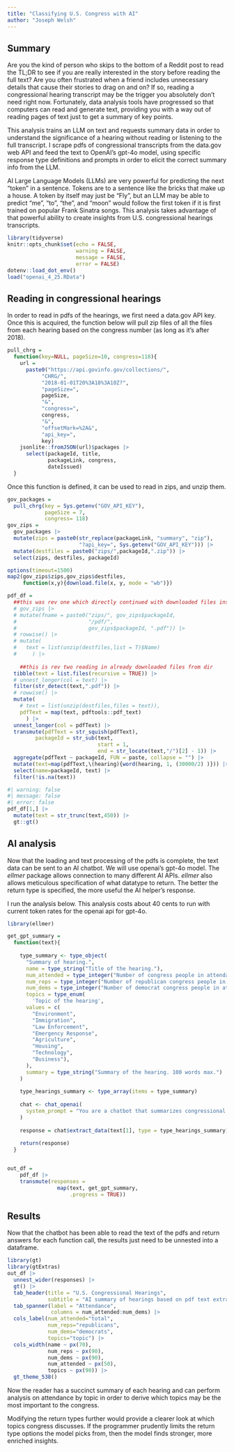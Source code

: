 ```yaml
---
title: "Classifying U.S. Congress with AI"
author: "Joseph Welsh"
---
```

## Summary

Are you the kind of person who skips to the bottom of a Reddit post to read the TL;DR to see if you are really interested in the story before reading the full text? Are you often frustrated when a friend includes unnecessary details that cause their stories to drag on and on? If so, reading a congressional hearing transcript may be the trigger you absolutely don't need right now. Fortunately, data analysis tools have progressed so that computers can read and generate text, providing you with a way out of reading pages of text just to get a summary of key points.

This analysis trains an LLM on text and requests summary data in order to understand the significance of a hearing without reading or listening to the full transcript. I scrape pdfs of congressional transcripts from the data.gov web API and feed the text to OpenAI's gpt-4o model, using specific response type definitions and prompts in order to elicit the correct summary info from the LLM. 

AI Large Language Models (LLMs) are very powerful for predicting the next "token" in a sentence. Tokens are to a sentence like the bricks that make up a house. A token by itself may just be "Fly ", but an LLM may be able to predict "me ", "to ", "the ", and "moon " would follow the first token if it is first trained on popular Frank Sinatra songs. This analysis takes advantage of that powerful ability to create insights from U.S. congressional hearings transcripts.
```r

library(tidyverse)
knitr::opts_chunk$set(echo = FALSE,
                      warning = FALSE,
                      message = FALSE,
                      error = FALSE)
dotenv::load_dot_env()
load("openai_4_25.RData")

```

## Reading in congressional hearings

In order to read in pdfs of the hearings, we first need a data.gov API key. Once this is acquired, the function below will pull zip files of all the files from each hearing based on the congress number (as long as it's after 2018).

```r

pull_chrg = 
  function(key=NULL, pageSize=10, congress=118){
    url =
      paste0("https://api.govinfo.gov/collections/",
           "CHRG/",
           "2018-01-01T20%3A18%3A10Z?",
           "pageSize=",
           pageSize,
           "&",
           "congress=",
           congress,
           "&",
           "offsetMark=%2A&",
           "api_key=",
           key)
    jsonlite::fromJSON(url)$packages |> 
      select(packageId, title, 
             packageLink, congress, 
             dateIssued)
  }

```

Once this function is defined, it can be used to read in zips, and unzip them.

```r

gov_packages =
  pull_chrg(key = Sys.getenv("GOV_API_KEY"),
            pageSize = 7,
            congress= 118)
gov_zips = 
  gov_packages |> 
  mutate(zips = paste0(str_replace(packageLink, "summary", "zip"),
                       "?api_key=", Sys.getenv("GOV_API_KEY"))) |> 
  mutate(destfiles = paste0("zips/",packageId,".zip")) |> 
  select(zips, destfiles, packageId)

options(timeout=1500)
map2(gov_zips$zips,gov_zips$destfiles,
     function(x,y){download.file(x, y, mode = "wb")})

```

```r

pdf_df = 
  ##this was rev one which directly continued with downloaded files instead of reading in from dir.
  # gov_zips |>
  # mutate(fname = paste0("zips/", gov_zips$packageId,
  #                       "/pdf/", 
  #                       gov_zips$packageId, ".pdf")) |> 
  # rowwise() |> 
  # mutate(
  #   text = list(unzip(destfiles,list = T)$Name)
  #     ) |> 
  
    ##this is rev two reading in already downloaded files from dir
  tibble(text = list.files(recursive = TRUE)) |> 
  # unnest_longer(col = text) |> 
  filter(str_detect(text,".pdf")) |> 
  # rowwise() |> 
  mutate(
    # text = list(unzip(destfiles,files = text)),
    pdfText = map(text, pdftools::pdf_text)
      ) |> 
  unnest_longer(col = pdfText) |> 
  transmute(pdfText = str_squish(pdfText),
         packageId = str_sub(text, 
                             start = 1,
                             end = str_locate(text,"/")[2] - 1)) |> 
  aggregate(pdfText ~ packageId, FUN = paste, collapse = "") |> 
  mutate(text=map(pdfText,\(hearing){word(hearing, 1, (30000/2) )})) |> #max tokens divided by average tokens per word in English (1.5) plus .5 since congress likes the big words
  select(name=packageId, text) |> 
  filter(!is.na(text))

```


```r
#| warning: false
#| message: false
#| error: false
pdf_df[1,] |> 
  mutate(text = str_trunc(text,450)) |> 
  gt::gt()

```

## AI analysis

Now that the loading and text processing of the pdfs is complete, the text data can be sent to an AI chatbot. We will use openai's gpt-4o model. The *ellmer* package allows connection to many different AI APIs. *ellmer* also allows meticulous specification of what datatype to return. The better the return type is specified, the more useful the AI helper's response.

I run the analysis below. This analysis costs about 40 cents to run with current token rates for the openai api for gpt-4o.

```r
library(ellmer)

get_gpt_summary = 
  function(text){
    
    type_summary <- type_object(
      "Summary of hearing.",
      name = type_string("Title of the hearing."),
      num_attended = type_integer("Number of congress people in attendance."),
      num_reps = type_integer("Number of republican congress people in attendance."),
      num_dems = type_integer("Number of democrat congress people in attendance."),
      topics = type_enum(
        'Topic of the hearing',
      values = c(
        "Environment",
        "Immigration",
        "Law Enforcement",
        "Emergency Response",
        "Agriculture",
        "Housing",
        "Technology",
        "Business"),
      ),
      summary = type_string("Summary of the hearing. 100 words max.")
    )
    
    type_hearings_summary <- type_array(items = type_summary)
    
    chat <- chat_openai(
      system_prompt = "You are a chatbot that summarizes congressional hearings."
    )
    
    response = chat$extract_data(text[1], type = type_hearings_summary)
    
    return(response)
  }


out_df = 
    pdf_df |> 
    transmute(responses = 
                map(text, get_gpt_summary,
                    .progress = TRUE))
```


## Results

Now that the chatbot has been able to read the text of the pdfs and return answers for each function call, the results just need to be unnested into a dataframe.

```r

library(gt)
library(gtExtras)
out_df |> 
  unnest_wider(responses) |> 
  gt() |> 
  tab_header(title = "U.S. Congressional Hearings",
             subtitle = "AI summary of hearings based on pdf text extracted from the U.S. Government API") |> 
  tab_spanner(label = "Attendance",
              columns = num_attended:num_dems) |> 
  cols_label(num_attended="total",
             num_reps="republicans",
             num_dems="democrats",
             topics="topic") |> 
  cols_width(name ~ px(70),
             num_reps ~ px(90),
             num_dems ~ px(90),
             num_attended ~ px(50),
             topics ~ px(90)) |> 
  gt_theme_538()

```

Now the reader has a succinct summary of each hearing and can perform analysis on attendance by topic in order to derive which topics may be the most important to the congress.

Modifying the return types further would provide a clearer look at which topics congress discusses. If the programmer prudently limits the return type options the model picks from, then the model finds stronger, more enriched insights. 